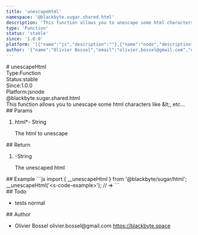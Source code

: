 ```yaml
---
title: 'unescapeHtml'
namespace: '@blackbyte.sugar.shared.html'
description: 'This function allows you to unescape some html characters like &amp;lt;, etc...'
type: 'Function'
status: 'stable'
since: '1.0.0'
platform: '[{"name":"js","description":""},{"name":"node","description":""}]'
author: '{"name":"Olivier Bossel","email":"olivier.bossel@gmail.com","url":"https://blackbyte.space"}'
---
```


<div class="docmap-mdx">
# unescapeHtml
<div class="_metas">
<div class="_type"><span class="_type-label">Type:</span><span class="_type-value">Function</span></div>
<div class="_status"><span class="_status-label">Status:</span><span class="_status-value -stable">stable</span></div>
<div class="_since"><span class="_since-label">Since:</span><span class="_since-value">1.0.0</span></div>
<div class="_platform"><span class="_platform-label">Platform:</span><span class="_platform-value -js">js</span><span class="_platform-value -node">node</span></div>
</div>
<div class="_namespace">@blackbyte.sugar.shared.html</div>
<div class="_description typo-lead typo-format">
This function allows you to unescape some html characters like &amp;lt;, etc...
</div>
<div class="_params">
## Params
<ol class="_list">
<li class="_item">
<span class="_name">html<span class="_required">*</span></span><span class="_default">-</span> <span class="_type">String</span>
<p class="_description">The html to unescape</p>
</li>
</ol>
</div>
<div class="_return">
## Return
<ol class="_list">
<li class="_item">
<span class="_default">-</span><span class="_type">String</span>
<p class="_description">The unescaped html</p>
</li>
</ol>
</div>
<div class="_examples">
## Example
```js
import { __unescapeHtml } from '@blackbyte/sugar/html';
__unescapeHtml('&lt;s-code-example&gt;'); // => <s-code-example>
```
</div>
<div class="_todo">
## Todo
<ul class="_list">
<li class="_item">
<span class="_description">tests</span>
<span class="_priority -normal">normal</span>
</li>
</ul>
</div>
<div class="_author">
## Author
<ul class="_list">
<li class="_item">
<span class="_name">Olivier Bossel</span>
<span class="_email">olivier.bossel@gmail.com</span>
<a href="https://blackbyte.space" target="_blank" class="_url">https://blackbyte.space</a>
</li>
</ul>
</div>
</div>
